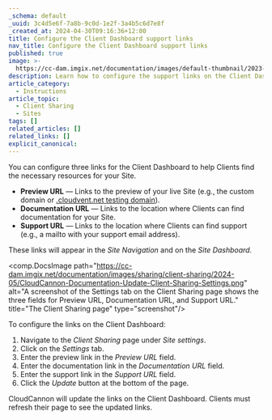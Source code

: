 ```yaml
---
_schema: default
_uuid: 3c4d5e6f-7a8b-9c0d-1e2f-3a4b5c6d7e8f
_created_at: 2024-04-30T09:16:36+12:00
title: Configure the Client Dashboard support links
nav_title: Configure the Client Dashboard support links
published: true
image: >-
  https://cc-dam.imgix.net/documentation/images/default-thumbnail/2023-Q4/CloudCannon-Documentation-Thumbnail.png
description: Learn how to configure the support links on the Client Dashboard.
article_category:
  - Instructions
article_topic:
  - Client Sharing
  - Sites
tags: []
related_articles: []
related_links: []
explicit_canonical:
---
```

You can configure three links for the Client Dashboard to help Clients find the necessary resources for your Site.

* **Preview URL** — Links to the preview of your live Site (e.g., the custom domain or [.cloudvent.net testing domain](/documentation/articles/what-is-a-testing-domain/)).
* **Documentation URL** — Links to the location where Clients can find documentation for your Site.
* **Support URL** — Links to the location where Clients can find support (e.g., a mailto with your support email address).

These links will appear in the *Site Navigation* and on the *Site Dashboard.*

<comp.DocsImage path="https://cc-dam.imgix.net/documentation/images/sharing/client-sharing/2024-05/CloudCannon-Documentation-Update-Client-Sharing-Settings.png" alt="A screenshot of the Settings tab on the Client Sharing page shows the three fields for Preview URL, Documentation URL, and Support URL." title="The Client Sharing page" type="screenshot"/>

To configure the links on the Client Dashboard:

1. Navigate to the *Client Sharing* page under *Site settings*.
2. Click on the *Settings* tab.
3. Enter the preview link in the *Preview URL* field.
4. Enter the documentation link in the *Documentation URL* field.
5. Enter the support link in the *Support URL* field.
6. Click the *Update* button at the bottom of the page.

CloudCannon will update the links on the Client Dashboard. Clients must refresh their page to see the updated links.